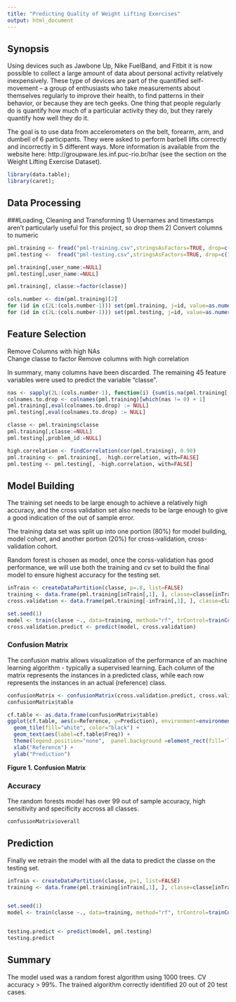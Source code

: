 ```yaml
---
title: "Predicting Quality of Weight Lifting Exercises"
output: html_document
---
```



## Synopsis
Using devices such as Jawbone Up, Nike FuelBand, and Fitbit it is now possible to collect a large amount of data about personal activity relatively inexpensively. These type of devices are part of the quantified self-movement – a group of enthusiasts who take measurements about themselves regularly to improve their health, to find patterns in their behavior, or because they are tech geeks. One thing that people regularly do is quantify how much of a particular activity they do, but they rarely quantify how well they do it. 

The goal is to use data from accelerometers on the belt, forearm, arm, and dumbell of 6 participants. They were asked to perform barbell lifts correctly and incorrectly in 5 different ways. More information is available from the website here: http://groupware.les.inf.puc-rio.br/har (see the section on the Weight Lifting Exercise Dataset). 


```r
library(data.table);
library(caret);
```

## Data Processing

###Loading, Cleaning and Transforming
1) Usernames and timestamps aren't particularly useful for this project, so drop them
2) Convert columns to numeric

```r
pml.training <- fread("pml-training.csv",stringsAsFactors=TRUE, drop=c(1,3:7))
pml.testing <-  fread("pml-testing.csv",stringsAsFactors=TRUE, drop=c(1,3:7))

pml.training[,user_name:=NULL]
pml.testing[,user_name:=NULL]

pml.training[, classe:=factor(classe)]

cols.number <- dim(pml.training)[2]
for (id in c(2L:(cols.number-1))) set(pml.training, j=id, value=as.numeric(pml.training[[id]]))
for (id in c(2L:(cols.number-1))) set(pml.testing, j=id, value=as.numeric(pml.testing[[id]]))
```

## Feature Selection
Remove Columns with high NAs  
Change classe to factor
Remove columns with high correlation

In summary, many columns have been discarded. The remaining 45 feature variables were used to predict the variable "classe".    

```r
nas <- sapply(2L:(cols.number-1), function(i) {sum(is.na(pml.training[,i, with=FALSE]))})
colnames.to.drop <- colnames(pml.training)[which(nas != 0) + 1]
pml.training[,eval(colnames.to.drop) := NULL]
pml.testing[,eval(colnames.to.drop) := NULL]

classe <- pml.training$classe
pml.training[,classe:=NULL]
pml.testing[,problem_id:=NULL]

high.correlation <- findCorrelation(cor(pml.training), 0.90)
pml.training <- pml.training[, -high.correlation, with=FALSE]
pml.testing <- pml.testing[, -high.correlation, with=FALSE]
```


## Model Building

The training set needs to be large enough to achieve a relatively high accuracy, and the cross validation set also needs to be large enough to give a good indication of the out of sample error.

The training data set was split up into one portion (80%) for model building, model cohort, and another portion (20%) for cross-validation, cross-validation cohort.

Random forest is chosen as model, once the corss-validation has good performance, we will use both the training and cv set to build the final model to ensure highest accuracy for the testing set. 

```r
inTrain <- createDataPartition(classe, p=.8, list=FALSE)
training <- data.frame(pml.training[inTrain[,1], ], classe=classe[inTrain])
cross.validation <- data.frame(pml.training[-inTrain[,1], ], classe=classe[-inTrain])

set.seed(1)
model <- train(classe ~., data=training, method="rf", trControl=trainControl(method="cv", number=10), ntrees=1000)
cross.validation.predict <- predict(model, cross.validation)
```


### Confusion Matrix
The confusion matrix allows visualization of the performance of an machine learning algorithm - typically a supervised learning. Each column of the matrix represents the instances in a predicted class, while each row represents the instances in an actual (reference) class.

```r
confusionMatrix <- confusionMatrix(cross.validation.predict, cross.validation$classe)
confusionMatrix$table

cf.table <- as.data.frame(confusionMatrix$table)
ggplot(cf.table, aes(x=Reference, y=Prediction), environment=environment()) +
  geom_tile(fill="white", color="black") +
  geom_text(aes(label=cf.table$Freq)) +
  theme(legend.position="none",  panel.background =element_rect(fill='lightgreen') )+
  xlab("Reference") +                    
  ylab("Prediction") 
```
**Figure 1. Confusion Matrix**

### Accuracy  
The random forests model has over 99 out of sample accuracy, high sensitivity and specificity accross all classes.

```r
confusionMatrix$overall
```

## Prediction
Finally we retrain the model with all the data to predict the classe on the testing set.
```r
inTrain <- createDataPartition(classe, p=1, list=FALSE)
training <- data.frame(pml.training[inTrain[,1], ], classe=classe[inTrain])


set.seed(1)
model <- train(classe ~., data=training, method="rf", trControl=trainControl(method="cv", number=10), ntrees=1000)


testing.predict <- predict(model, pml.testing)
testing.predict
```

## Summary
The model used was a random forest algorithm using 1000 trees. CV accuracy > 99%.  The trained algorithm correctly identified 20 out of 20 test cases.
